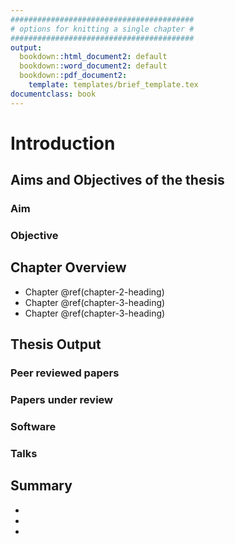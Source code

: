 ```yaml
---
#########################################
# options for knitting a single chapter #
#########################################
output:
  bookdown::html_document2: default
  bookdown::word_document2: default
  bookdown::pdf_document2:
    template: templates/brief_template.tex
documentclass: book
---
```



# Introduction {#intro-intro}
\minitoc <!-- this will include a mini table of contents-->

<!--
The {#rmd-basics} text after the chapter declaration will allow us to link throughout the document back to the beginning of this chapter. Reference labels will automatically be generated if you don't specify them, as the lowercase title with spaces replaced by hypens (e.g. r-markdown-basics). Look for the reference to this label at the beginning of the next chapter.
-->

## Aims and Objectives of the thesis

### Aim

### Objective

## Chapter Overview

* Chapter \@ref(chapter-2-heading)
* Chapter \@ref(chapter-3-heading)
* Chapter \@ref(chapter-3-heading)

## Thesis Output

### Peer reviewed papers

### Papers under review

### Software

### Talks

## Summary

*
* 
* 


